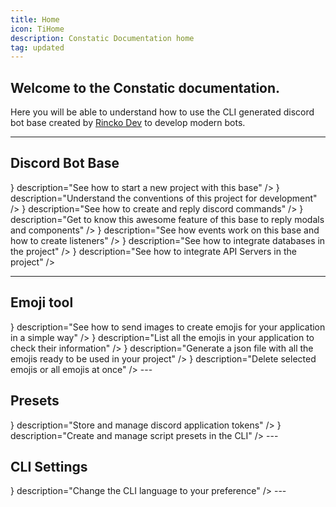 ```yaml
---
title: Home
icon: TiHome
description: Constatic Documentation home
tag: updated 
---
```


## Welcome to the Constatic documentation.

Here you will be able to understand how to use the CLI generated discord bot base created by [Rincko Dev](https://github.com/rinckodev) to develop modern bots.

---

## Discord Bot Base

<Cards className="lg:grid-cols-3">
	<Card
		href="/docs/discord/start"
		title="Get started"
		icon={<icons.FaClipboard/>}
		description="See how to start a new project with this base"
	/>
	<Card
		href="/docs/discord/conventions"
		title="Conventions"
		icon={<icons.FaHandshake/>}
		description="Understand the conventions of this project for development"
	/>
	<Card
		href="/docs/discord/commands"
		title="Commands"
		icon={<icons.HiMiniCommandLine/>}
		description="See how to create and reply discord commands"
	/>
	<Card
		href="/docs/discord/responders"
		title="Responders"
		icon={<icons.BsFillReplyFill/>}
		description="Get to know this awesome feature of this base to reply modals and components"
	/>
	<Card
		href="/docs/discord/events"
		title="Events"
		icon={<icons.RiCalendarEventFill/>}
		description="See how events work on this base and how to create listeners"
	/>
	<Card
		href="/docs/discord/presets/databases"
		title="Databases"
		icon={<icons.FaDatabase/>}
		description="See how to integrate databases in the project"
	/>
	<Card
		href="/docs/discord/presets/servers"
		title="API Servers"
		icon={<icons.FaGlobe/>}
		description="See how to integrate API Servers in the project"
	/>
</Cards>

---

## Emoji tool

<Cards className="lg:grid-cols-2">
	<Card
		href="/docs/emojis/upload"
		title="Sending emojis"
		icon={<icons.HiUpload/>}
		description="See how to send images to create emojis for your application in a simple way"
	/>
	<Card
		href="/docs/emojis/list"
		title="Listing emojis"
		icon={<icons.FaRegListAlt/>}
		description="List all the emojis in your application to check their information"
	/>
	<Card
		href="/docs/emojis/file"
		title="Emojis file"
		icon={<icons.FaFileDownload/>}
		description="Generate a json file with all the emojis ready to be used in your project"
	/>
	<Card
		href="/docs/emojis/delete"
		title="Deleting emojis"
		icon={<icons.FaTrashAlt/>}
		description="Delete selected emojis or all emojis at once"
	/>
</Cards>
---

## Presets

<Cards className="lg:grid-cols-2">
	<Card
		href="/docs/presets/tokens"
		title="Tokens"
		icon={<icons.IoMdKey/>}
		description="Store and manage discord application tokens"
	/>
	<Card
		href="/docs/presets/scripts/start"
		title="Language"
		icon={<icons.PiFilesFill/>}
		description="Create and manage script presets in the CLI"
	/>
</Cards>
---

## CLI Settings

<Cards className="lg:grid-cols-2">
	<Card
		href="/docs/settings/language"
		title="Language"
		icon={<icons.IoLanguage/>}
		description="Change the CLI language to your preference"
	/>
</Cards>
---